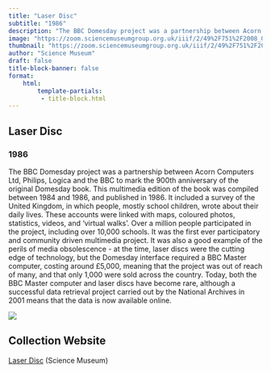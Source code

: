 ```yaml
---
title: "Laser Disc"
subtitle: "1986"
description: "The BBC Domesday project was a partnership between Acorn Computers Ltd, Philips, Logica and the BBC to mark the 900th anniversary of the original Domesday book. This multimedia edition of the book was compiled between 1984 and 1986, and published in 1986. It included a survey of the United Kingdom, in which people, mostly school children, wrote about their daily lives. These accounts were linked with maps, coloured photos, statistics, videos, and 'virtual walks'. Over a million people participated in the project, including over 10,000 schools. It was the first ever participatory and community driven multimedia project. It was also a good example of the perils of media obsolescence - at the time, laser discs were the cutting edge of technology, but the Domesday interface required a BBC Master computer, costing around £5,000, meaning that the project was out of reach of many, and that only 1,000 were sold across the country. Today, both the BBC Master computer and laser discs have become rare, although a successful data retrieval project carried out by the National Archives in 2001 means that the data is now available online. "
image: "https://zoom.sciencemuseumgroup.org.uk/iiif/2/49%2F751%2F2008_0039_0002__0001_.ptif/full/300,/0/default.jpg"
thumbnail: "https://zoom.sciencemuseumgroup.org.uk/iiif/2/49%2F751%2F2008_0039_0002__0001_.ptif/full/200,/0/default.jpg"
author: "Science Museum"
draft: false
title-block-banner: false
format:
    html:
        template-partials:
         - title-block.html
---
```

## Laser Disc
### 1986
The BBC Domesday project was a partnership between Acorn Computers Ltd, Philips, Logica and the BBC to mark the 900th anniversary of the original Domesday book. This multimedia edition of the book was compiled between 1984 and 1986, and published in 1986. It included a survey of the United Kingdom, in which people, mostly school children, wrote about their daily lives. These accounts were linked with maps, coloured photos, statistics, videos, and 'virtual walks'. Over a million people participated in the project, including over 10,000 schools. It was the first ever participatory and community driven multimedia project. It was also a good example of the perils of media obsolescence - at the time, laser discs were the cutting edge of technology, but the Domesday interface required a BBC Master computer, costing around £5,000, meaning that the project was out of reach of many, and that only 1,000 were sold across the country. Today, both the BBC Master computer and laser discs have become rare, although a successful data retrieval project carried out by the National Archives in 2001 means that the data is now available online. 

::: {.column-margin}
<img src="https://zoom.sciencemuseumgroup.org.uk/iiif/2/49%2F751%2F2008_0039_0002__0001_.ptif/full/400,/0/default.jpg">

:::

## Collection Website
<a href="https://collection.sciencemuseumgroup.org.uk/objects/co8384599/national-laserdisc-used-as-part-of-the-bbc-domesday-system-laser-disc"/>Laser Disc</a> (Science Museum)
